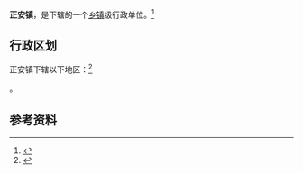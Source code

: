 {{中国乡级行政区|21/07/82/104/000}}

'''正安镇'''，是{{PRC admin/fullname|21/07/82/104/000|3}}下辖的一个[[乡镇|乡镇]]级行政单位。<ref>{{PRC admin/ref sgc|{{PRC admin/parent|21/07/82/104/000}}}}</ref>

== 行政区划 ==

正安镇下辖以下地区：<ref>{{PRC admin/ref sgc|21/07/82/104/000}}</ref>

{{PRC admin/children|21/07/82/104/000}}。

== 参考资料 ==

{{reflist}}

{{行政区划小作品}}
{{PRC admin/navcat|21/07/82/104/000}}